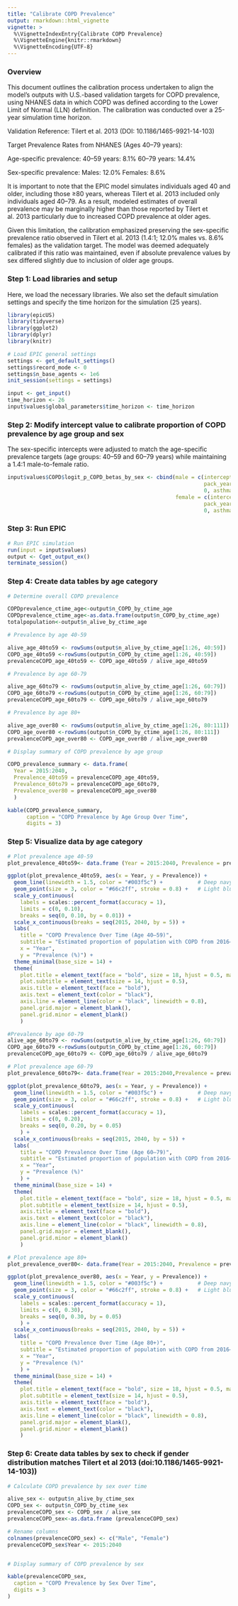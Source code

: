 ```yaml
---
title: "Calibrate COPD Prevalence"
output: rmarkdown::html_vignette
vignette: >
  %\VignetteIndexEntry{Calibrate COPD Prevalence}
  %\VignetteEngine{knitr::rmarkdown}
  %\VignetteEncoding{UTF-8}
---
```


### Overview

This document outlines the calibration process undertaken to align the model’s outputs with U.S.-based validation targets for COPD prevalence, using NHANES data in which COPD was defined according to the Lower Limit of Normal (LLN) definition. The calibration was conducted over a 25-year simulation time horizon.

Validation Reference:
Tilert et al. 2013 (DOI: 10.1186/1465-9921-14-103)

Target Prevalence Rates from NHANES (Ages 40–79 years):

Age-specific prevalence:
40–59 years: 8.1%
60–79 years: 14.4%

Sex-specific prevalence:
Males: 12.0%
Females: 8.6%

It is important to note that the EPIC model simulates individuals aged 40 and older, including those ≥80 years, whereas Tilert et al. 2013 included only individuals aged 40–79. As a result, modeled estimates of overall prevalence may be marginally higher than those reported by Tilert et al. 2013 particularly due to increased COPD prevalence at older ages.

Given this limitation, the calibration emphasized preserving the sex-specific prevalence ratio observed in Tilert et al. 2013 (1.4:1; 12.0% males vs. 8.6% females) as the validation target. The model was deemed adequately calibrated if this ratio was maintained, even if absolute prevalence values by sex differed slightly due to inclusion of older age groups.

### Step 1: Load libraries and setup

Here, we load the necessary libraries. We also set the default simulation settings and specify the time horizon for the simulation (25 years).

```r
library(epicUS)
library(tidyverse)
library(ggplot2)
library(dplyr)
library(knitr)

# Load EPIC general settings
settings <- get_default_settings()
settings$record_mode <- 0
settings$n_base_agents <- 1e6
init_session(settings = settings)

input <- get_input()
time_horizon <- 26
input$values$global_parameters$time_horizon <- time_horizon

```

### Step 2: Modify intercept value to calibrate proportion of COPD prevalence by age group and sex  

The sex-specific intercepts were adjusted to match the age-specific prevalence targets (age groups: 40–59 and 60–79 years) while maintaining a 1.4:1 male-to-female ratio.

```r
input$values$COPD$logit_p_COPD_betas_by_sex <- cbind(male = c(intercept = -4.15189, age = 0.033070, age2 = 0,
                                                              pack_years = 0.025049, current_smoking = 0, year =
                                                              0, asthma = 0), 
                                                     female = c(intercept = -4.18486, age = 0.027359, age2 = 0,
                                                              pack_years = 0.030399,current_smoking = 0, year =
                                                              0, asthma = 0))
```

### Step 3: Run EPIC

```r

# Run EPIC simulation
run(input = input$values)
output <- Cget_output_ex()
terminate_session()

```

### Step 4: Create data tables by age category

```r

# Determine overall COPD prevalence

COPDprevalence_ctime_age<-output$n_COPD_by_ctime_age
COPDprevalence_ctime_age<-as.data.frame(output$n_COPD_by_ctime_age)
totalpopulation<-output$n_alive_by_ctime_age

# Prevalence by age 40-59 

alive_age_40to59 <- rowSums(output$n_alive_by_ctime_age[1:26, 40:59])
COPD_age_40to59 <-rowSums(output$n_COPD_by_ctime_age[1:26, 40:59])
prevalenceCOPD_age_40to59 <- COPD_age_40to59 / alive_age_40to59

# Prevalence by age 60-79

alive_age_60to79 <- rowSums(output$n_alive_by_ctime_age[1:26, 60:79])
COPD_age_60to79 <-rowSums(output$n_COPD_by_ctime_age[1:26, 60:79])
prevalenceCOPD_age_60to79 <- COPD_age_60to79 / alive_age_60to79

# Prevalence by age 80+

alive_age_over80 <- rowSums(output$n_alive_by_ctime_age[1:26, 80:111])
COPD_age_over80 <-rowSums(output$n_COPD_by_ctime_age[1:26, 80:111])
prevalenceCOPD_age_over80 <- COPD_age_over80 / alive_age_over80

# Display summary of COPD prevalence by age group 

COPD_prevalence_summary <- data.frame(
  Year = 2015:2040,
  Prevalence_40to59 = prevalenceCOPD_age_40to59,
  Prevalence_60to79 = prevalenceCOPD_age_60to79,
  Prevalence_over80 = prevalenceCOPD_age_over80
  )

kable(COPD_prevalence_summary, 
      caption = "COPD Prevalence by Age Group Over Time",
      digits = 3)
```

### Step 5: Visualize data by age category

```r

# Plot prevalence age 40-59
plot_prevalence_40to59<- data.frame (Year = 2015:2040, Prevalence = prevalenceCOPD_age_40to59)

ggplot(plot_prevalence_40to59, aes(x = Year, y = Prevalence)) +
  geom_line(linewidth = 1.5, color = "#003f5c") +           # Deep navy
  geom_point(size = 3, color = "#66c2ff", stroke = 0.8) +   # Light blue
  scale_y_continuous(
    labels = scales::percent_format(accuracy = 1),
    limits = c(0, 0.10),
    breaks = seq(0, 0.10, by = 0.01)) +
  scale_x_continuous(breaks = seq(2015, 2040, by = 5)) +
  labs(
    title = "COPD Prevalence Over Time (Age 40–59)",
    subtitle = "Estimated proportion of population with COPD from 2016–2040",
    x = "Year",
    y = "Prevalence (%)") +
  theme_minimal(base_size = 14) +
  theme(
    plot.title = element_text(face = "bold", size = 18, hjust = 0.5, margin = margin(b = 8)),
    plot.subtitle = element_text(size = 14, hjust = 0.5),
    axis.title = element_text(face = "bold"),
    axis.text = element_text(color = "black"),
    axis.line = element_line(color = "black", linewidth = 0.8),
    panel.grid.major = element_blank(),
    panel.grid.minor = element_blank()
    )

#Prevalence by age 60-79
alive_age_60to79 <- rowSums(output$n_alive_by_ctime_age[1:26, 60:79])
COPD_age_60to79 <-rowSums(output$n_COPD_by_ctime_age[1:26, 60:79])
prevalenceCOPD_age_60to79 <- COPD_age_60to79 / alive_age_60to79

# Plot prevalence age 60-79
plot_prevalence_60to79<- data.frame(Year = 2015:2040,Prevalence = prevalenceCOPD_age_60to79)

ggplot(plot_prevalence_60to79, aes(x = Year, y = Prevalence)) +
  geom_line(linewidth = 1.5, color = "#003f5c") +           # Deep navy
  geom_point(size = 3, color = "#66c2ff", stroke = 0.8) +   # Light blue
  scale_y_continuous(
    labels = scales::percent_format(accuracy = 1),
    limits = c(0, 0.20),
    breaks = seq(0, 0.20, by = 0.05)
    ) +
  scale_x_continuous(breaks = seq(2015, 2040, by = 5)) +
  labs(
    title = "COPD Prevalence Over Time (Age 60–79)",
    subtitle = "Estimated proportion of population with COPD from 2016–2040",
    x = "Year",
    y = "Prevalence (%)"
    ) +
  theme_minimal(base_size = 14) +
  theme(
    plot.title = element_text(face = "bold", size = 18, hjust = 0.5, margin = margin(b = 8)),
    plot.subtitle = element_text(size = 14, hjust = 0.5),
    axis.title = element_text(face = "bold"),
    axis.text = element_text(color = "black"),
    axis.line = element_line(color = "black", linewidth = 0.8),
    panel.grid.major = element_blank(),
    panel.grid.minor = element_blank()
    )

# Plot prevalence age 80+
plot_prevalence_over80<- data.frame(Year = 2015:2040, Prevalence = prevalenceCOPD_age_over80)

ggplot(plot_prevalence_over80, aes(x = Year, y = Prevalence)) +
  geom_line(linewidth = 1.5, color = "#003f5c") +           # Deep navy
  geom_point(size = 3, color = "#66c2ff", stroke = 0.8) +   # Light blue
  scale_y_continuous(
    labels = scales::percent_format(accuracy = 1),
    limits = c(0, 0.30),
    breaks = seq(0, 0.30, by = 0.05)
    ) +
  scale_x_continuous(breaks = seq(2015, 2040, by = 5)) +
  labs(
    title = "COPD Prevalence Over Time (Age 80+)",
    subtitle = "Estimated proportion of population with COPD from 2016–2040",
    x = "Year",
    y = "Prevalence (%)"
    ) +
  theme_minimal(base_size = 14) +
  theme(
    plot.title = element_text(face = "bold", size = 18, hjust = 0.5, margin = margin(b = 8)),
    plot.subtitle = element_text(size = 14, hjust = 0.5),
    axis.title = element_text(face = "bold"),
    axis.text = element_text(color = "black"),
    axis.line = element_line(color = "black", linewidth = 0.8),
    panel.grid.major = element_blank(),
    panel.grid.minor = element_blank()
    )

```

### Step 6: Create data tables by sex to check if gender distribution matches Tilert et al 2013 (doi:10.1186/1465-9921-14-103))

```r

# Calculate COPD prevalence by sex over time

alive_sex <- output$n_alive_by_ctime_sex
COPD_sex <- output$n_COPD_by_ctime_sex
prevalenceCOPD_sex <- COPD_sex / alive_sex
prevalenceCOPD_sex<-as.data.frame (prevalenceCOPD_sex)

# Rename columns
colnames(prevalenceCOPD_sex) <- c("Male", "Female")
prevalenceCOPD_sex$Year <- 2015:2040


# Display summary of COPD prevalence by sex

kable(prevalenceCOPD_sex,
  caption = "COPD Prevalence by Sex Over Time",
  digits = 3
)
```

### 
